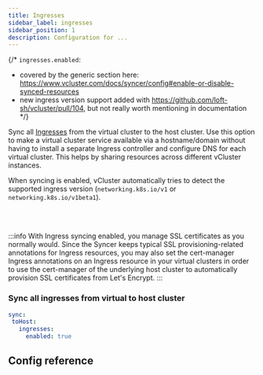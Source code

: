 ```yaml
---
title: Ingresses
sidebar_label: ingresses
sidebar_position: 1
description: Configuration for ...
---
```



{/*
`ingresses.enabled`:
- covered by the generic section here: https://www.vcluster.com/docs/syncer/config#enable-or-disable-synced-resources
- new ingress version support added with https://github.com/loft-sh/vcluster/pull/104, but not really worth mentioning in documentation
*/}

Sync all [Ingresses](https://kubernetes.io/docs/concepts/services-networking/ingress/) from the virtual cluster to the host cluster. Use this option to make a virtual cluster service available via a hostname/domain without having to install a separate Ingress controller and configure DNS for each virtual cluster. This helps by sharing resources across different vCluster instances.

When syncing is enabled, vCluster automatically tries to detect the supported ingress version (`networking.k8s.io/v1` or `networking.k8s.io/v1beta1`).

<br></br>

:::info
With Ingress syncing enabled, you manage SSL certificates as you normally would. Since the Syncer keeps typical SSL provisioning-related annotations for Ingress resources, you may also set the cert-manager Ingress annotations on an Ingress resource in your virtual clusters in order to use the cert-manager of the underlying host cluster to automatically provision SSL certificates from Let's Encrypt.
:::

### Sync all ingresses from virtual to host cluster
```YAML
sync:
 toHost:
   ingresses:
     enabled: true
```

## Config reference

<EnableSwitch/>
